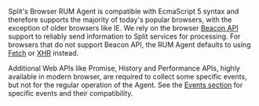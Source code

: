 Split's Browser RUM Agent is compatible with EcmaScript 5 syntax and therefore supports the majority of today's popular browsers, with the exception of older browsers like IE. We rely on the browser [Beacon API](https://developer.mozilla.org/en-US/docs/Web/API/Navigator/sendBeacon) support to reliably send information to Split services for processing. For browsers that do not support Beacon API, the RUM Agent defaults to using [Fetch](https://developer.mozilla.org/en-US/docs/Web/API/Fetch_API) or [XHR](https://developer.mozilla.org/en-US/docs/Web/API/XMLHttpRequest) instead. 

Additional Web APIs like Promise, History and Performance APIs, highly available in modern browser, are required to collect some specific events, but not for the regular operation of the Agent. See the [Events section](#events) for specific events and their compatibility.